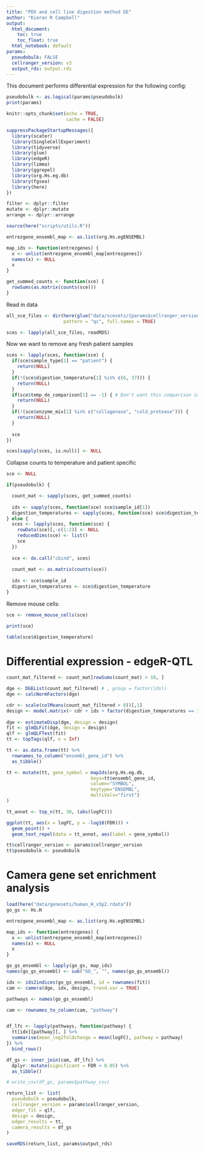 ```yaml
---
title: "PDX and cell line digestion method DE"
author: "Kieran R Campbell"
output:
  html_document: 
    toc: true
    toc_float: true
  html_notebook: default
params:
  pseudobulk: FALSE
  cellranger_version: v3
  output_rds: output.rds
---
```


This document performs differential expression for the following config:

```r
pseudobulk <- as.logical(params$pseudobulk)
print(params)
```



```r
knitr::opts_chunk$set(echo = TRUE,
                      cache = FALSE)

suppressPackageStartupMessages({
  library(scater)
  library(SingleCellExperiment)
  library(tidyverse)
  library(glue)
  library(edgeR)
  library(limma)
  library(ggrepel)
  library(org.Hs.eg.db)
  library(fgsea)
  library(here)
})

filter <- dplyr::filter
mutate <- dplyr::mutate
arrange <- dplyr::arrange

source(here("scripts/utils.R"))
```

```r
entrezgene_ensembl_map <- as.list(org.Hs.egENSEMBL)

map_ids <- function(entrezgenes) {
  x <- unlist(entrezgene_ensembl_map[entrezgenes])
  names(x) <- NULL
  x
}

get_summed_counts <- function(sce) {
  rowSums(as.matrix(counts(sce)))
}
```



Read in data

```r
all_sce_files <- dir(here(glue("data/scesets/{params$cellranger_version}/")),
                     pattern = "qc", full.names = TRUE)

sces <- lapply(all_sce_files, readRDS)
```

Now we want to remove any fresh patient samples

```r
sces <- lapply(sces, function(sce) {
  if(sce$sample_type[1] == "patient") {
    return(NULL)
  }
  if(!(sce$digestion_temperature[1] %in% c(6, 37))) {
    return(NULL)
  }
  if(sce$temp_de_comparison[1] == -1) { # Don't want this comparison in
    return(NULL)
  }
  if(!(sce$enzyme_mix[1] %in% c("collagenase", "cold_protease"))) {
    return(NULL)
  }
  
  sce
})

sces[sapply(sces, is.null)] <- NULL
```



Collapse counts to temperature and patient specific


```r

sce <- NULL

if(pseudobulk) {

  count_mat <- sapply(sces, get_summed_counts)
  
  ids <- sapply(sces, function(sce) sce$sample_id[1])
  digestion_temperatures <- sapply(sces, function(sce) sce$digestion_temperature[1])
} else {
  sces <- lapply(sces, function(sce) {
    rowData(sce)[,-c(1:2)] <- NULL
    reducedDims(sce) <- list()
    sce
  })
  
  sce <- do.call("cbind", sces)
  
  count_mat <- as.matrix(counts(sce))
  
  ids <- sce$sample_id
  digestion_temperatures <- sce$digestion_temperature
}
```

Remove mouse cells:

```r
sce <- remove_mouse_cells(sce)
```


```r
print(sce)
```

```r
table(sce$digestion_temperature)
```




# Differential expression - edgeR-QTL

```r
count_mat_filtered <- count_mat[rowSums(count_mat) > 10, ]

dge <- DGEList(count_mat_filtered) # , group = factor(ids))
dge <- calcNormFactors(dge)

cdr <- scale(colMeans(count_mat_filtered > 0))[,1]
design <- model.matrix(~ cdr + ids + factor(digestion_temperatures == 37))
  
dge <- estimateDisp(dge, design = design)
fit <- glmQLFit(dge, design = design)
qlf <- glmQLFTest(fit)
tt <- topTags(qlf, n = Inf)
```

```r
tt <- as.data.frame(tt) %>% 
  rownames_to_column("ensembl_gene_id") %>% 
  as_tibble()
```



```r
tt <- mutate(tt, gene_symbol = mapIds(org.Hs.eg.db,
                               keys=tt$ensembl_gene_id,
                               column="SYMBOL",
                               keytype="ENSEMBL",
                               multiVals="first")
)
```



```r
tt_annot <- top_n(tt, 30, (abs(logFC)))
```

```r
ggplot(tt, aes(x = logFC, y = -log10(FDR))) +
  geom_point() +
  geom_text_repel(data = tt_annot, aes(label = gene_symbol))
```



```r
tt$cellranger_version <- params$cellranger_version
tt$pseudobulk <- pseudobulk
```



# Camera gene set enrichment analysis


```r
load(here("data/genesets/human_H_v5p2.rdata"))
go_gs <- Hs.H

entrezgene_ensembl_map <- as.list(org.Hs.egENSEMBL)

map_ids <- function(entrezgenes) {
  x <- unlist(entrezgene_ensembl_map[entrezgenes])
  names(x) <- NULL
  x
}
```

```r
go_gs_ensembl <- lapply(go_gs, map_ids)
names(go_gs_ensembl) <- sub("GO_", "", names(go_gs_ensembl))

idx <- ids2indices(go_gs_ensembl, id = rownames(fit))
cam <- camera(dge, idx, design, trend.var = TRUE)
```


```r
pathways <- names(go_gs_ensembl)

cam <- rownames_to_column(cam, "pathway")


df_lfc <- lapply(pathways, function(pathway) {
  tt[idx[[pathway]], ] %>% 
  summarise(mean_log2foldchange = mean(logFC), pathway = pathway)
}) %>% 
  bind_rows()

df_gs <- inner_join(cam, df_lfc) %>% 
  dplyr::mutate(significant = FDR < 0.05) %>% 
  as_tibble()

# write_csv(df_gs, params$pathway_csv)
```

```r
return_list <- list(
  pseudobulk = pseudobulk,
  cellranger_version = params$cellranger_version,
  edger_fit = qlf,
  design = design,
  edger_results = tt,
  camera_results = df_gs
)

saveRDS(return_list, params$output_rds)

```

